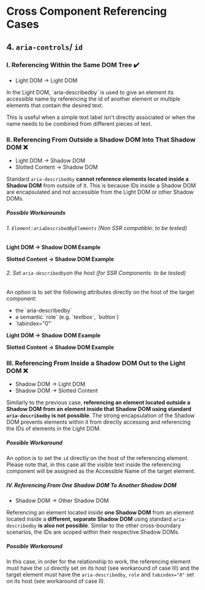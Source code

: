 
<Meta of={CCR} />

# Cross Component Referencing Cases

## 4. `aria-controls`/ `id`

### I. Referencing Within the Same DOM Tree ✔️

<ul>
  <li>Light DOM → Light DOM</li>

</ul>
  <Canvas of={CCR.ExampleHTML} sourceState="shown" />
<p className="lead">
  In the Light DOM, `aria-describedby` is used to give an element its accessible name by referencing
  the id of another element or multiple elements that contain the desired text.
</p>
<p>
  This is useful when a simple text label isn't directly associated or when the name needs to be
  combined from different pieces of text.
</p>

### II. Referencing From Outside a Shadow DOM Into That Shadow DOM ❌

<ul>
  <li>Light DOM → Shadow DOM</li>
  <li>Slotted Content → Shadow DOM</li>
</ul>

Standard `aria-describedby` <b>cannot reference elements located inside a Shadow DOM</b> from outside of it. This is because IDs inside a Shadow DOM are encapsulated and not accessible from the Light DOM or other Shadow DOMs.

##### Possible Workarounds

###### 1. `Element:ariaDescribedByElements` (Non SSR compatible: to be tested)

<b>Light DOM → Shadow DOM Example</b>
<Canvas of={CCR.Example2} sourceState="shown" />
<div className="hide-col-default">
  <Controls of={CCR.Example2} />
</div>

<b>Slotted Content → Shadow DOM Example</b>
<Canvas of={CCR.Example3} sourceState="shown" />
<div className="hide-col-default">
  <Controls of={CCR.Example3} />
</div>

###### 2. Set `aria-describedby`on the host (for SSR Components: to be tested)

An option is to set the following attributes directly on the host of the target component:

<ul>
  <li> the `aria-describedby`</li>
  <li> a semantic `role` (e.g. `textbox`, `button`)</li>
  <li> `tabindex="0"`</li>
</ul>

<b>Light DOM → Shadow DOM Example</b>
<Canvas of={CCR.Example4} sourceState="shown" />

<b>Slotted Content → Shadow DOM Example</b>
<Canvas of={CCR.Example5} sourceState="shown" />

### III. Referencing From Inside a Shadow DOM Out to the Light DOM ❌

<ul>
  <li>Shadow DOM → Light DOM</li>
  <li>Shadow DOM → Slotted Content</li>
</ul>

Similarly to the previous case, <b>referencing an element located outside a Shadow DOM from an element inside that Shadow DOM using standard `aria-describedby` is not possible</b>. The strong encapsulation of the Shadow DOM prevents elements within it from directly accessing and referencing the IDs of elements in the Light DOM.

##### Possible Workaround

An option is to set the `id` directly on the host of the referencing element. Please note that, in this case all the visible text inside the referencing component will be assigned as the Accessible Name of the target element.

<Canvas of={CCR.Example6} sourceState="shown" />

##### IV. Referencing From One Shadow DOM To Another Shadow DOM

<ul>
  <li>Shadow DOM → Other Shadow DOM</li>
</ul>

Referencing an element located inside <b>one Shadow DOM</b> from an element located inside a <b>different, separate Shadow DOM</b> using standard `aria-describedby` <b>is also not possible</b>. Similar to the other cross-boundary scenarios, the IDs are scoped within their respective Shadow DOMs.

##### Possible Workaround

In this case, in order for the relationship to work, the referencing element must have the `id` directly set on its host (see workaround of case III) and the target element must have the `aria-describedby`, `role` and `tabindex="0"` set on its host (see workaround of case II).

<Canvas of={CCR.Example7} sourceState="shown" />
